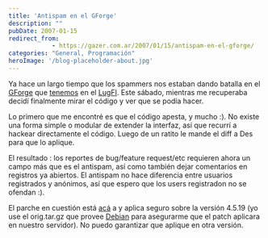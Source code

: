 ```yaml
---
title: 'Antispam en el GForge'
description: ""
pubDate: 2007-01-15
redirect_from: 
            - https://gazer.com.ar/2007/01/15/antispam-en-el-gforge/
categories: "General, Programación"
heroImage: '/blog-placeholder-about.jpg'
---
```

Ya hace un largo tiempo que los spammers nos estaban dando batalla en el [GForge](http://www.gforge.org/) que [tenemos](http://gforge.lug.fi.uba.ar/) en el [LugFI](http://lug.fi.uba.ar/). Este sábado, mientras me recuperaba decidí finalmente mirar el código y ver que se podía hacer.

Lo primero que me encontré es que el código apesta, y mucho :). No existe una forma simple o modular de extender la interfaz, así que recurrí a hackear directamente el código. Luego de un ratito le mande el diff a Des para que lo aplique.

El resultado : los reportes de bug/feature request/etc requieren ahora un campo más que es el antispam, así como también dejar comentarios en registros ya abiertos. El antispam no hace diferencia entre usuarios registrados y anónimos, así que espero que los users registradon no se ofendan :).

El parche en cuestión está [acá](https://gazer.com.ar/patches/gforge-antispam-lugfi-0.2.patch) a y aplica seguro sobre la versión 4.5.19 (yo use el orig.tar.gz que provee [Debian](http://www.debian.org/) para asegurarme que el patch aplicara en nuestro servidor). No puedo garantizar que aplique en otra versión.
